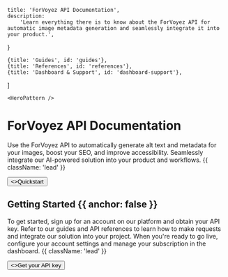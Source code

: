 
    title: 'ForVoyez API Documentation',
    description:
        'Learn everything there is to know about the ForVoyez API for automatic image metadata generation and seamlessly integrate it into your product.',
}

    {title: 'Guides', id: 'guides'},
    {title: 'References', id: 'references'},
    {title: 'Dashboard & Support', id: 'dashboard-support'},
]

    <HeroPattern />

# ForVoyez API Documentation

Use the ForVoyez API to automatically generate alt text and metadata for your images, boost your SEO, and improve accessibility. Seamlessly integrate our AI-powered solution into your product and workflows. {{ className: 'lead' }}

<div className="not-prose mb-16 mt-6 flex gap-3">
    <Button href="/quickstart" arrow="right">
        <>Quickstart</>
    </Button>
</div>

## Getting Started {{ anchor: false }}

To get started, sign up for an account on our platform and obtain your API key. Refer to our guides and API references to learn how to make requests and integrate our solution into your project. When you're ready to go live, configure your account settings and manage your subscription in the dashboard. {{ className: 'lead' }}

<div className="not-prose">
    <Button href="/authentication" variant="text" arrow="right">
        <>Get your API key</>
    </Button>
</div>

<Guides/>

<References/>

<DashboardSupport/>
